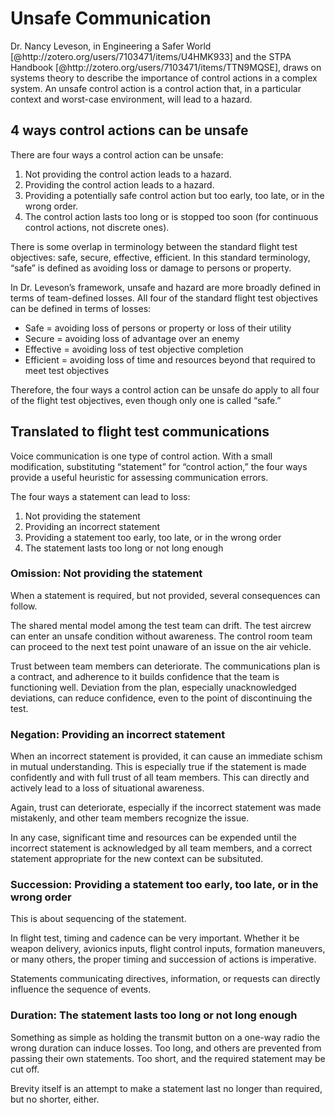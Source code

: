 # Unsafe Communication

Dr. Nancy Leveson, in Engineering a Safer World [@http://zotero.org/users/7103471/items/U4HMK933] and the STPA Handbook [@http://zotero.org/users/7103471/items/TTN9MQSE], draws on systems theory to describe the importance of control actions in a complex system. An unsafe control action is a control action that, in a particular context and worst-case environment, will lead to a hazard.

## 4 ways control actions can be unsafe

There are four ways a control action can be unsafe:

1. Not providing the control action leads to a hazard.
2. Providing the control action leads to a hazard.
3. Providing a potentially safe control action but too early, too late, or in the wrong order.
4. The control action lasts too long or is stopped too soon (for continuous control actions, not discrete ones).

There is some overlap in terminology between the standard flight test objectives: safe, secure, effective, efficient. In this standard terminology, "safe" is defined as avoiding loss or damage to persons or property.

In Dr. Leveson's framework, unsafe and hazard are more broadly defined in terms of team-defined losses. All four of the standard flight test objectives can be defined in terms of losses:

- Safe = avoiding loss of persons or property or loss of their utility
- Secure = avoiding loss of advantage over an enemy
- Effective = avoiding loss of test objective completion
- Efficient = avoiding loss of time and resources beyond that required to meet test objectives

Therefore, the four ways a control action can be unsafe do apply to all four of the flight test objectives, even though only one is called "safe."

## Translated to flight test communications

Voice communication is one type of control action. With a small modification, substituting "statement" for "control action," the four ways provide a useful heuristic for assessing communication errors.

The four ways a statement can lead to loss:

1. Not providing the statement
2. Providing an incorrect statement
3. Providing a statement too early, too late, or in the wrong order
4. The statement lasts too long or not long enough

### Omission: Not providing the statement

When a statement is required, but not provided, several consequences can follow.

The shared mental model among the test team can drift. The test aircrew can enter an unsafe condition without awareness. The control room team can proceed to the next test point unaware of an issue on the air vehicle.

Trust between team members can deteriorate. The communications plan is a contract, and adherence to it builds confidence that the team is functioning well. Deviation from the plan, especially unacknowledged deviations, can reduce confidence, even to the point of discontinuing the test.

### Negation: Providing an incorrect statement

When an incorrect statement is provided, it can cause an immediate schism in mutual understanding. This is especially true if the statement is made confidently and with full trust of all team members. This can directly and actively lead to a loss of situational awareness.

Again, trust can deteriorate, especially if the incorrect statement was made mistakenly, and other team members recognize the issue.

In any case, significant time and resources can be expended until the incorrect statement is acknowledged by all team members, and a correct statement appropriate for the new context can be subsituted.

### Succession: Providing a statement too early, too late, or in the wrong order

This is about sequencing of the statement. 

In flight test, timing and cadence can be very important. Whether it be weapon delivery, avionics inputs, flight control inputs, formation maneuvers, or many others, the proper timing and succession of actions is imperative.

Statements communicating directives, information, or requests can directly influence the sequence of events.

### Duration: The statement lasts too long or not long enough

Something as simple as holding the transmit button on a one-way radio the wrong duration can induce losses. Too long, and others are prevented from passing their own statements. Too short, and the required statement may be cut off.

Brevity itself is an attempt to make a statement last no longer than required, but no shorter, either.


